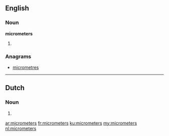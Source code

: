 ==English==

===Noun===
'''micrometers'''

# {{plural of|[[micrometer]]}}

===Anagrams===
* [[micrometres#English|micrometres]]

----

==Dutch==

===Noun===
{{head|nl}}
# {{nl-noun-form|pl=1|micrometer}}

[[ar:micrometers]]
[[fr:micrometers]]
[[ku:micrometers]]
[[my:micrometers]]
[[nl:micrometers]]